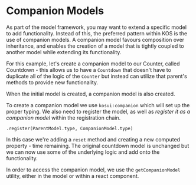 
<Meta title="Foundations/5. Companion Models" />

# Companion Models

As part of the model framework, you may want to extend a specific model to add functionality. Instead of this, the preferred pattern within KOS is the use of companion models. A companion model favours composition over inheritance, and enables the creation of a model that is tightly coupled to another model while extending its functionality.

For this example, let's create a companion model to our Counter, called Countdown - this allows us to have a `Countdown` that doesn't have to duplicate all of the logic of the `Counter` but instead can utilize that parent's methods to provide new functionality.

When the initial model is created, a companion model is also created.

To create a companion model we use `kosui:companion` which will set up the proper typing. We also need to register the model, as well as _register it as a companion model_ within the registration chain.

`.register(ParentModel.type, CompanionModel.type)`

<Snippet name="countdown@countdown-model.ts" />

In this case we're adding a `reset` method and creating a new computed property - time remaining. The original countdown model is unchanged but we can now use some of the underlying logic and add onto the functionality.

In order to access the companion model, we use the `getCompanionModel` utility, either in the model or within a react component.

<Snippet name="CountdownExample@countdown-example.tsx" />

<Canvas of={TimerExampleStory} />
